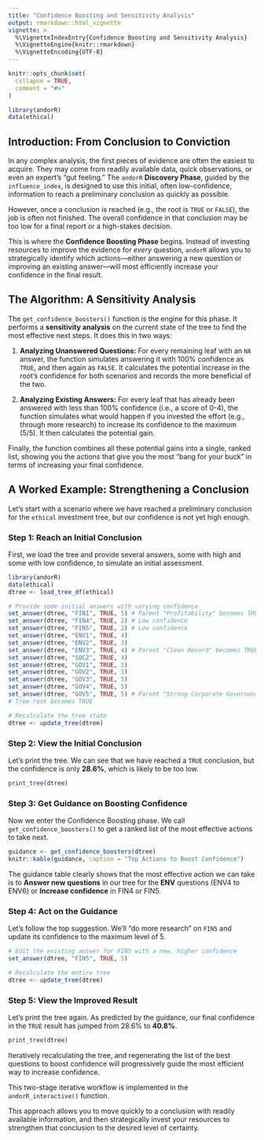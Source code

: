 ```yaml
---
title: "Confidence Boosting and Sensitivity Analysis"
output: rmarkdown::html_vignette
vignette: >
  %\VignetteIndexEntry{Confidence Boosting and Sensitivity Analysis}
  %\VignetteEngine{knitr::rmarkdown}
  %\VignetteEncoding{UTF-8}
---
```


```r
knitr::opts_chunk$set(
  collapse = TRUE,
  comment = "#>"
)
```

```r
library(andorR)
data(ethical)
```

## Introduction: From Conclusion to Conviction

In any complex analysis, the first pieces of evidence are often the easiest to acquire. They may come from readily available data, quick observations, or even an expert's "gut feeling." The `andorR` **Discovery Phase**, guided by the `influence_index`, is designed to use this initial, often low-confidence, information to reach a preliminary conclusion as quickly as possible.

However, once a conclusion is reached (e.g., the root is `TRUE` or `FALSE`), the job is often not finished. The overall confidence in that conclusion may be too low for a final report or a high-stakes decision.

This is where the **Confidence Boosting Phase** begins. Instead of investing resources to improve the evidence for *every* question, `andorR` allows you to strategically identify which actions—either answering a new question or improving an existing answer—will most efficiently increase your confidence in the final result.

## The Algorithm: A Sensitivity Analysis

The `get_confidence_boosters()` function is the engine for this phase. It performs a **sensitivity analysis** on the current state of the tree to find the most effective next steps. It does this in two ways:

1.  **Analyzing Unanswered Questions:** For every remaining leaf with an `NA` answer, the function simulates answering it with 100% confidence as `TRUE`, and then again as `FALSE`. It calculates the potential increase in the root's confidence for both scenarios and records the more beneficial of the two.

2.  **Analyzing Existing Answers:** For every leaf that has already been answered with less than 100% confidence (i.e., a score of 0-4), the function simulates what would happen if you invested the effort (e.g., through more research) to increase its confidence to the maximum (5/5). It then calculates the potential gain.

Finally, the function combines all these potential gains into a single, ranked list, showing you the actions that give you the most "bang for your buck" in terms of increasing your final confidence.

## A Worked Example: Strengthening a Conclusion

Let's start with a scenario where we have reached a preliminary conclusion for the `ethical` investment tree, but our confidence is not yet high enough.

### Step 1: Reach an Initial Conclusion

First, we load the tree and provide several answers, some with high and some with low confidence, to simulate an initial assessment.

```r
library(andorR)
data(ethical)
dtree <- load_tree_df(ethical)

# Provide some initial answers with varying confidence
set_answer(dtree, "FIN1", TRUE, 5) # Parent "Profitability" becomes TRUE
set_answer(dtree, "FIN4", TRUE, 2) # Low confidence
set_answer(dtree, "FIN5", TRUE, 2) # Low confidence
set_answer(dtree, "ENV1", TRUE, 4)
set_answer(dtree, "ENV2", TRUE, 3)
set_answer(dtree, "ENV3", TRUE, 4) # Parent "Clean Record" becomes TRUE
set_answer(dtree, "SOC2", TRUE, 4)
set_answer(dtree, "GOV1", TRUE, 5)
set_answer(dtree, "GOV2", TRUE, 5)
set_answer(dtree, "GOV3", TRUE, 5)
set_answer(dtree, "GOV4", TRUE, 5)
set_answer(dtree, "GOV5", TRUE, 5) # Parent "Strong Corporate Governance" becomes TRUE
# Tree root becomes TRUE

# Recalculate the tree state
dtree <- update_tree(dtree)
```

### Step 2: View the Initial Conclusion

Let's print the tree. We can see that we have reached a `TRUE` conclusion, but the confidence is only **28.6%**, which is likely to be too low.

```r
print_tree(dtree)
```

### Step 3: Get Guidance on Boosting Confidence

Now we enter the Confidence Boosting phase. We call `get_confidence_boosters()` to get a ranked list of the most effective actions to take next.

```r
guidance <- get_confidence_boosters(dtree)
knitr::kable(guidance, caption = "Top Actions to Boost Confidence")
```

The guidance table clearly shows that the most effective action we can take is to **Answer new questions** in our tree for the  **ENV** questions (ENV4 to ENV6) or **Increase confidence** in FIN4 or FIN5.

### Step 4: Act on the Guidance

Let's follow the top suggestion. We'll "do more research" on `FIN5` and update its confidence to the maximum level of 5.

```r
# Edit the existing answer for FIN5 with a new, higher confidence
set_answer(dtree, "FIN5", TRUE, 5)

# Recalculate the entire tree
dtree <- update_tree(dtree)
```

### Step 5: View the Improved Result

Let's print the tree again. As predicted by the guidance, our final confidence in the `TRUE` result has jumped from 28.6% to **40.8%**.

```r
print_tree(dtree)
```

Iteratively recalculating the tree, and regenerating the list of the best questions to boost confidence will progressively guide the most efficient way to increase confidence. 

This two-stage iterative workflow is implemented in the `andorR_interactive()` function.

This approach allows you to move quickly to a conclusion with readily available information, and then strategically invest your resources to strengthen that conclusion to the desired level of certainty.

